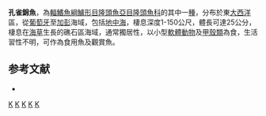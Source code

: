 {{Speciesbox 
| taxon = Thalassoma pavo
| status = LC
| status_system = IUCN3.1
| image = Female Thalassoma pavo.JPG
| binomial_authority = [[Linnaeus|Linnaeus]], 1758
| synonyms = *''Labrus pavo''<br /><small>Linnaeus, 1758</small>
*''Chlorichthys pavo''<br /><small>Linnaeus, 1758</small>
*''Julis pavo''<br /><small>Linnaeus, 1758</small>
*''Thalassoma parvo''<br /><small>Linnaeus, 1758</small>
*''Labrus syriacus''<br /><small>Bloch & Schneider, 1801</small>
*''Labrus leo''<br /><small>Rafinesque, 1810</small>
*''Julis squamismarginatus''<br /><small>Bowdich, 1825</small>
*''Julis turcicia''<br /><small>Risso, 1827</small>
}}
'''孔雀錦魚'''，為[[輻鰭魚綱|輻鰭魚綱]][[鱸形目|鱸形目]][[隆頭魚亞目|隆頭魚亞目]][[隆頭魚科|隆頭魚科]]的其中一[[種|種]]，分布於東[[大西洋|大西洋]]區，從[[葡萄牙|葡萄牙]]至[[加彭|加彭]]海域，包括[[地中海|地中海]]，棲息深度1-150公尺，體長可達25公分，棲息在[[海草|海草]]生長的礁石區海域，通常獨居性，以小型[[軟體動物|軟體動物]]及[[甲殼類|甲殼類]]為食，生活習性不明，可作為食用魚及觀賞魚。

==参考文献==
*{{FishBase_species|genus=Thalassoma|species=pavo |year=2013|month=8}}

{{Taxonbar}}
[[Category:觀賞魚|K]]
[[Category:食用魚|K]]
[[Category:錦魚屬|K]]
[[Category:卡尔·林奈命名的生物分类|K]]
[[Category:1758年描述的魚類|K]]